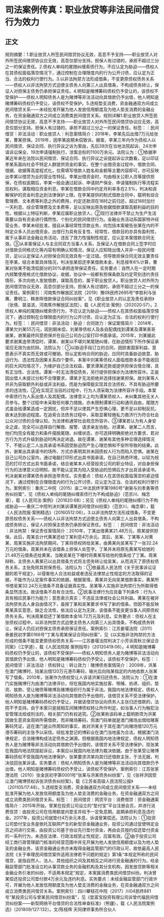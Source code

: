 # 司法案例传真：职业放贷等非法民间借贷行为效力
## 正文
规则摘要：1.职业放贷人所签民间借贷协议无效，高息不予支持——职业放贷人对外所签民间借贷协议应无效，高息仅部分支持。担保人有过错的，承担不超过三分之一的保证责任。2.债权人单纯的尾随纠缠索债行为，不应认定为胁迫——债权人在其债权面临落空情况下，通过控制在合理限度内的行为公开讨债，应认定为正当、合法的权利行使行为。3.以非法拘禁方法形成借条，不变更原债权债务关系——债权人以非法拘禁方式迫使主债务人向第三人出具借条，不构成债务转让，保证人对担保主债务仍承担保证责任。4.明知是赌博筹码债权仍予受让的，该债权不受保护——债权人明知债务人是为赌博等非法活动向其借款仍予出借，他人明知是赌博筹码债权仍予受让，该债权不受保护。5.违规垫支消费，资金融通双方间成立民间借贷关系——未经批准开展为他人发放信用额度及为他人垫支消费的金融业务，在资金融通双方之间成立消费类民间借贷关系。规则详解1.职业放贷人所签民间借贷协议无效，高息不予支持——职业放贷人对外所签民间借贷协议应无效，高息仅部分支持。担保人有过错的，承担不超过三分之一的保证责任。标签：｜民间借贷｜非法活动｜职业放贷人｜利息案情简介：2018年，李某先后出借7万元给张某，曹某担保。2019年，因李某逾期未偿致诉。据查，李某三年内作为债权人以民间借贷、保证合同、执行异议之诉为案由，先后39次在当地法院起诉、24次申请诉讼保全、19次申请强制执行，涉案总标的1100万余元。法院认为：①依据李某近年来在法院以民间借贷、保证合同、执行异议之诉提起诉讼次数看，足以印证李某系面向社会不特定人群提供资金的事实。在整个出借资金过程中，借款合同、借据、收据等高度程式化，仅需填写借款人姓名和金额等主要内容即可，亦可反映出李某以借贷为业的营业性特征。李某出借资金时，均由相关公职人员等提供担保，在债权逾期后，李某一般会通过起诉、申请财产保全、申请强制执行等流程实现权利，谋取相应资金利息。李某在借款合同中约定月利率多在2.5%，判决和调解保护的资金利息达到法律保护上限。在李某提供的制式借款合同中，载明有综合管理费、文本费等利息之外的费用，约定还款须在16时之前归还，超过16时加付一天利息、综合管理费及文本费等，足以反映出原告依据借款谋取高额利益的目的性。根据以上特征判断，李某应属职业放贷人。②现行法律并不禁止为生产生活需要以自有资金进行偶然性、个别化的民间借贷行为。金融业务活动系国家特许经营业务，李某未经批准，擅自从事经常性贷款业务，向包括本案被告张某在内的不特定众多人员出借资金，出借行为具有反复性、经常性，借款目的亦具有盈利性，属于从事非法金融业务活动，违反了效力性强制性规定，应认定本案借款合同无效。③从本案保证人与主合同双方当事人关系，及保证人在借款合同上签字时应对借款合同格式化等内容有明确认知情况，保证人应知晓出借人并非一般民间借贷，足以认定保证人对担保合同无效具有一定过错。但导致担保合同无效主要责任在李某，结合本案具体情况，判决张某偿还李某借款本金，利息按年6%计算，曹某对张某不能清偿部分的30%承担连带保证责任。实务要点：自然人在一定时期内频繁使用格式化借款协议、收据，协议中一般都有担保条款及约定苛刻违约责任情形，多次向他人发放借款，谋取高息的，属于职业放贷人。职业放贷人对外所为民间借贷协议无效，高息仅部分支持。担保人有过错的，承担不超过三分之一的保证责任。案例索引：河南焦作解放区法院（2019）豫08民终2695号“李胜利与张鹰、曹明江、韩景晖借款保证合同纠纷案”，见《职业放贷人的认定及责任承担》（张倩、苗滋滨，河南焦作解放区法院），载《人民司法·案例》（202020:57）。2.债权人单纯的尾随纠缠索债行为，不应认定为胁迫——债权人在其债权面临落空情况下，通过控制在合理限度内的行为公开讨债，应认定为正当、合法的权利行使行为。标签：｜民间借贷｜非法活动｜胁迫｜合同效力｜保证案情简介：2014年，谭某欠刘某55万元，因到期未偿，刘某带债权人及各自配偶找到谭某及谭某表哥谢某，谢某最终同意担保并在自己公司办公室打印书面承诺。2015年，刘某据此要求谢某连带清偿时，谭某、谢某以不堪刘某尾随纠缠，在胁迫情形下所作保证承诺应无效为由抗辩。法院认为：①以胁迫手段订立的合同，因损害国家利益、意思表示不真实而无效或可撤销，但认定影响合同的胁迫，应同时具备胁迫故意、胁迫行为、违法性及因果关系四个要件。本案中刘某等债权人面临借款本金不能收回的巨大风险情况下，为维护自己合法权益，要求谭某还款或提供担保合情合理，具有正当性、合法性。谭某一时无法清偿债务，另行提供担保亦为法律所容许。正是因出借人未提过分和不合理要求，谭某才无法拒绝并选择找谢某担保。故刘某等人并非为获取额外利益或非法利益，而是为保障能实现其合法债权，不具有胁迫所要求的违法性。②在实现正当目的过程中，行为人须采取为法律所容许手段。本案中索债行为人系出借人及其配偶，法律意义上均为谭某债权人，未纠集其他无关人员参与。整个过程中未采取任何暴力措施，亦未限制谭某行动和通讯自由，尾随方式虽会给谭某造成一定困扰，但并不足以使其产生恐惧心理，更不足以抑制反抗，故未达到胁迫程度。在追索合法债务过程中，采取显著轻微私力救济行为符合社会公众对讨债的合理认知，为法律和通常社会观念所容许。③谭某若认为有人身安全之虞，完全可以选择自行解救、报警、请求亲友协助。对谭某、谢某二人而言，他们均完全有能力和条件摆脱尾随、纠缠状态，亦可选择明确拒绝对方要求，若对方行为方式升级到胁迫时再决定进退。故在谭某、谢某有其他多种合理选择情况下，不能认定二人出具承诺书系因受胁迫而产生心理恐惧和不安所导致的结果。此外，谢某出具承诺书的场所、方式亦表明其并未因债权人行为而陷入恐惧。谢某在自己公司办公室内，通过电脑打印形式出具书面承诺。在自己熟悉环境，以较为规范的打印方式出具书面承诺，结合谢某本人经营投资公司的职业特征，对自身担保行为的法律意义应明知，故不能认定其为陷入受胁迫的恐惧后方才出具该承诺书。判决谢某对谭某债务承担连带责任。实务要点：债权人在其债权面临落空的紧迫情况下，通过控制在合理限度内的行为公开讨债，应认定为正当、合法的权利行使行为。案例索引：重庆二中院（2015）渝二中法民终字第1980号“谢昊与刘孝勇等债务纠纷案”，见《债权人单纯的尾随纠缠索债行为不构成胁迫》（范京川、梅念章），载《人民司法·案例》（201620:68）；另见《债权人单纯的尾随纠缠行为不构成胁迫——重庆二中院判决刘某诉谭某民间借贷纠纷案》（范京川、梅念章），载《人民法院报·案例精选》（20160512:06）。3.以非法拘禁方法形成借条，不变更原债权债务关系——债权人以非法拘禁方式迫使主债务人向第三人出具借条，不构成债务转让，保证人对担保主债务仍承担保证责任。标签：｜民间借贷｜非法活动｜非法拘禁｜保证责任案情简介：2010年，丁某出借黄某21.48万元，周某提供担保。此后，周某总计代黄某还给丁某利息4万余元。其后，吴某、丁某等人对黄某、周某实施非法拘禁期间，丁某将债权转给吴某，由黄某向吴某写了一张32.24万元的借条，周某并未在该借条上担保人处签字。丁某并未将原先黄某写给她的21.48万元借条还给黄某，当晚吴某在下楼时将黄某写给他的借条给了丁某。周某辩称，主债务人黄某已以出具借条方式将主债务转让给吴某，从而消灭了原债权债务关系，主张免除其担保责任。法院认为：①依最高人民法院《关于民事诉讼证据的若干规定》，以侵害他人合法权益或者违反法律禁止性规定的方法取得的证据，不能作为认定案件事实的依据。根据案情，黄某并无向吴某借款事实，黄某所书借吴某32.24万元借条不具备证据真实性。吴某等人实施非法拘禁行为所取得借条显然违法，故该借条不具有合法性。②民事法律行为应具备下列条件：行为人具有相应民事行为能力；意思表示真实；不违反法律或社会公共利益。黄某在被非法拘禁失去人身自由情况下，虽按丁某和吴某要求书写了新的借条，但因不能反映黄某真实意思，缺乏合法性，依法应认定为无效，该借条不能变更当事人间原债权债务关系。判决周某偿还丁某借款本金16.72万元及利息。实务要点：债权人在主张债权过程中，以非法拘禁方式迫使主债务人向第三人出具借条，不构成债务转让，保证人仍应对担保主债务承担保证责任。案例索引：江苏姜堰法院（2011）泰姜民初字第0166号“丁某与周某保证合同纠纷案”，见《以实施非法拘禁的方法形成的借条不能变更原债权债务关系——江苏姜堰法院判决丁小芳诉周秋兰保证合同案》（江学道），载《人民法院报·案例指导》（20120419:06）。4.明知是赌博筹码债权仍予受让的，该债权不受保护——债权人明知债务人是为赌博等非法活动向其借款仍予出借，他人明知是赌博筹码债权仍予受让，该债权不受保护。标签：｜民间借贷｜非法活动｜债权转让｜转让效力｜赌博债务案情简介：2009年，洪某在澳门赌博时，陆某出借120万元港币筹码，输光后向陆某指定的内地收款人张某写了借条。2010年，张某作为债权受让人诉请洪某归还债务。法院认为：①在澳门实施赌博行为由澳门法律评价，但在我国内地实施拉客、带赌、劝诱、组织、垫资、放款、受让赌债等赌博及赌博组织行为属于非法。我国内地法律规定，债权人明知债务人是为赌博等非法活动向其借款仍予出借的，该借贷关系不受法律保护。他人明知是赌博筹码债权仍予受让，并据该借贷协议向债务人主张归还借款的，法院不予支持。由于本案只是就相互间赌博债权转让所作判定，如当事人行为触犯治安管理法规或刑法的，相关部门仍有权追究。②张某称该码单上载明款项为洪某因做生意资金周转所需借款，而非赌场筹码，但澳门码单就是澳门赌场出借给赌客筹码凭证，这在澳门是众所周知的事实，故对洪某关于其在澳门向赌场借120万元港币筹码的主张予以采信。经批准登记的博彩业在澳门当地虽为合法，根据澳门法律规定，合法赌博构成法定债务之渊源。但根据我国内地法律规定，债权人明知债务人是为赌博等非法活动向其借款仍予出借的，该借贷关系不受法律保护。现张某在我国内地法院提起诉讼，本案应以我国内地法律为裁决依据。由于张某受让赌博筹码债权不受我国内地法律保护，张某要求洪某向其归还借款主张，于法无据，判决驳回张某诉请。实务要点：债权人明知债务人是为赌博等非法活动向其借款仍予出借，他人明知是赌博筹码债权仍予受让，该债权不受保护。案例索引：江苏张家港法院（2010）张金民初字第0001号“张某与洪某债务纠纷案”，见《张祥洪因受让澳门赌博债权诉张洪债务纠纷案》，载《江苏省高级人民法院公报》（201105/17:48）。5.违规垫支消费，资金融通双方间成立民间借贷关系——未经批准开展为他人发放信用额度及为他人垫支消费的金融业务，在资金融通双方之间成立消费类民间借贷关系。标签：｜民间借贷｜网贷平台｜消费借贷｜资金融通案情简介：2015年开始，曾某在投资公司设立的“垫付宝”平台注册会员，并进行消费信贷：由投资公司在信用额度内垫支并给予一定免息期，逾期承担利息及违约金。2017年，投资公司就垫付4万余元本息，诉请曾某偿还。法院认为：①投资公司垫付宝业务是依托互联网产生的新型资金融通业务，投资公司通过促使特定会员之间进行交易，由投资公司基于协议先行垫付资金，再由会员按约偿还垫付资金的一系列行为，未违反法律、行政法规禁止性规定，应属有效。②由于投资公司经工商行政管理部门核准的经营范围中并无开展为他人发放信用额度以及为他人垫支的金融业务，该资金融通业务亦未取得金融监管部门的行政认可，故依最高人民法院《关于审理民间借贷案件适用法律若干问题的规定》第1条“本规定所称的民间借贷，是指自然人、法人、其他组织之间及其相互之间进行资金融通的行为。经金融监管部门批准设立的从事贷款业务的金融机构及其分支机构，因发放贷款等相关金融业务引发的纠纷，不适用本规定”规定，本案属消费类民间借贷纠纷。判决曾某偿还投资公司垫付款4万余元及违约利息。实务要点：未经金融监管部门行政许可，开展为他人发放信用额度及为他人垫支消费的金融业务，在资金融通双方之间成立消费类民间借贷关系。案例索引：四川攀枝花中院（2017）川04民终881号“某投资公司与曾某民间借贷纠纷案”，见《垫富宝投资有限公司诉曾代福民间借贷纠纷案——新型网络平台借贷的合法性审查标准》（熊疆），载《人民法院案例选》（201809/127:132）。文/陈枝辉  天同律师事务所合伙人